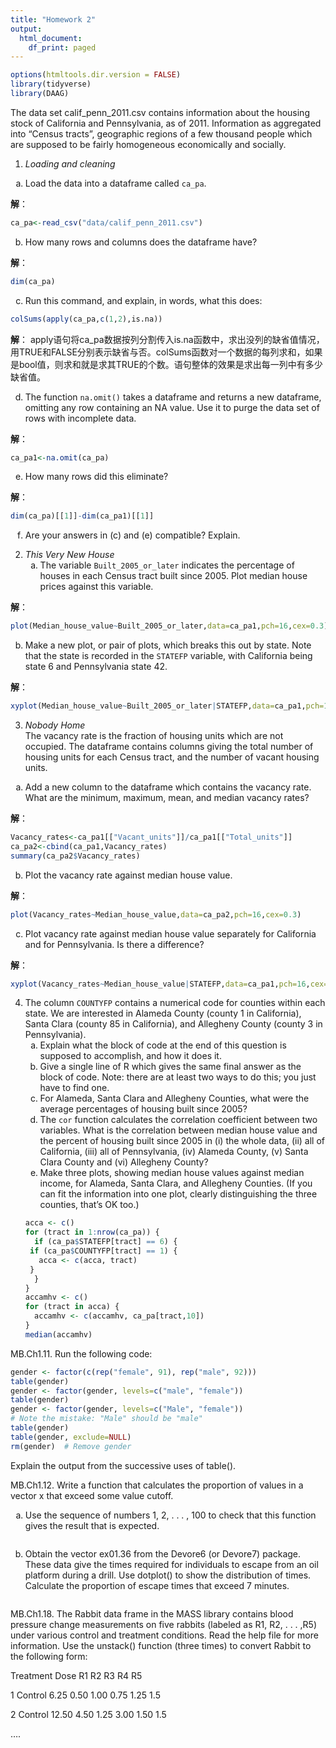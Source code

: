 ```yaml
---
title: "Homework 2"
output:
  html_document:
    df_print: paged
---
```

```r
options(htmltools.dir.version = FALSE)
library(tidyverse)
library(DAAG)
```

The data set calif_penn_2011.csv contains information about the housing stock of California and Pennsylvania, as of 2011.  Information as aggregated into "Census tracts", geographic regions of a few thousand people which are supposed to be fairly homogeneous economically and socially.

1. _Loading and cleaning_
a. Load the data into a dataframe called `ca_pa`.

**解**：
```r
ca_pa<-read_csv("data/calif_penn_2011.csv")
```

b. How many rows and columns does the dataframe have?

**解**：
```r
dim(ca_pa)
```

c. Run this command, and explain, in words, what this does:
```r
colSums(apply(ca_pa,c(1,2),is.na))
```

**解**：
apply语句将ca_pa数据按列分割传入is.na函数中，求出没列的缺省值情况，用TRUE和FALSE分别表示缺省与否。colSums函数对一个数据的每列求和，如果是bool值，则求和就是求其TRUE的个数。语句整体的效果是求出每一列中有多少缺省值。

d. The function `na.omit()` takes a dataframe and returns a new dataframe, omitting any row containing an NA value.  Use it to purge the data set of rows with incomplete data.

**解**：
```r
ca_pa1<-na.omit(ca_pa)
```

e. How many rows did this eliminate?

**解**：
```r
dim(ca_pa)[[1]]-dim(ca_pa1)[[1]]
```

f. Are your answers in (c) and (e) compatible? Explain.

2. _This Very New House_  
    a. The variable `Built_2005_or_later` indicates the percentage of houses in each Census tract built since 2005.  Plot median house prices against this variable.
    
**解**：
```r
plot(Median_house_value~Built_2005_or_later,data=ca_pa1,pch=16,cex=0.3)
```

b. Make a new plot, or pair of plots, which breaks this out by state.  Note that the state is recorded in the `STATEFP` variable, with California being state 6 and Pennsylvania state 42.

**解**：
```r
xyplot(Median_house_value~Built_2005_or_later|STATEFP,data=ca_pa1,pch=16,cex=0.3,auto.key=list(columns=2))
```

3. _Nobody Home_  
The vacancy rate is the fraction of housing units which are not occupied.  The dataframe contains columns giving the total number of housing units for each Census tract, and the number of vacant housing units.  

a. Add a new column to the dataframe which contains the vacancy rate.  What are the minimum, maximum, mean, and median vacancy rates?

**解**：
```r
Vacancy_rates<-ca_pa1[["Vacant_units"]]/ca_pa1[["Total_units"]]
ca_pa2<-cbind(ca_pa1,Vacancy_rates)
summary(ca_pa2$Vacancy_rates)
```

b. Plot the vacancy rate against median house value.

**解**：
```r
plot(Vacancy_rates~Median_house_value,data=ca_pa2,pch=16,cex=0.3)
```

c. Plot vacancy rate against median house value separately for California and for Pennsylvania.  Is there a difference?

**解**：
```r
xyplot(Vacancy_rates~Median_house_value|STATEFP,data=ca_pa1,pch=16,cex=0.3,auto.key=list(columns=2))
```
    
4. The column `COUNTYFP` contains a numerical code for counties within each state.  We are interested in Alameda County (county 1 in California), Santa Clara (county 85 in California), and Allegheny County (county 3 in Pennsylvania).
    a. Explain what the block of code at the end of this question is supposed to accomplish, and how it does it.
    b. Give a single line of R which gives the same final answer as the block of code.  Note: there are at least two ways to do this; you just have to find one.
    c. For Alameda, Santa Clara and Allegheny Counties, what were the average percentages of housing built since 2005?
    d. The `cor` function calculates the correlation coefficient between two variables.  What is the correlation between median house value and the percent of housing built since 2005 in (i) the whole data, (ii) all of California, (iii) all of Pennsylvania, (iv) Alameda County, (v) Santa Clara County and (vi) Allegheny County?
    e. Make three plots, showing median house values against median income, for Alameda, Santa Clara, and Allegheny Counties.  (If you can fit the information into one plot, clearly distinguishing the three counties, that's OK too.)
```r
acca <- c()
for (tract in 1:nrow(ca_pa)) {
  if (ca_pa$STATEFP[tract] == 6) {
    if (ca_pa$COUNTYFP[tract] == 1) {
      acca <- c(acca, tract)
    }
  }
}
accamhv <- c()
for (tract in acca) {
  accamhv <- c(accamhv, ca_pa[tract,10])
}
median(accamhv)
```

MB.Ch1.11. Run the following code:
```r
gender <- factor(c(rep("female", 91), rep("male", 92)))
table(gender)
gender <- factor(gender, levels=c("male", "female"))
table(gender)
gender <- factor(gender, levels=c("Male", "female"))
# Note the mistake: "Male" should be "male"
table(gender)
table(gender, exclude=NULL)
rm(gender)  # Remove gender
```
Explain the output from the successive uses of table().
     
MB.Ch1.12. Write a function that calculates the proportion of values in a vector x that exceed some value cutoff.

(a) Use the sequence of numbers 1, 2, . . . , 100 to check that this function gives the result that is expected.
```r

```

(b) Obtain the vector ex01.36 from the Devore6 (or Devore7) package. These data give the times required for individuals to escape from an oil platform during a drill. Use dotplot() to show the distribution of times. Calculate the proportion of escape times that exceed 7 minutes.
```r

```

MB.Ch1.18. The Rabbit data frame in the MASS library contains blood pressure change measurements on five rabbits (labeled as R1, R2, . . . ,R5) under various control and treatment conditions. Read the help file for more information. Use the unstack() function (three times) to convert Rabbit to the following form:

Treatment Dose   R1   R2   R3   R4   R5 

1 Control 6.25  0.50 1.00 0.75 1.25 1.5 

2 Control 12.50 4.50 1.25 3.00 1.50 1.5 

....
```r

```

